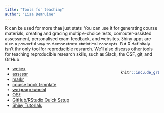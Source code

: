 ```yaml
---
title: "Tools for teaching"
author: "Lisa DeBruine"
---
```


R can be used for more than just stats. You can use it for generating course materials, creating and grading multiple-choice tests, computer-assisted assessment, personalised exam feedback, and websites. Shiny apps are also a powerful way to demonstrate statistical concepts. But R definitely isn't the only tool for reproducible research. We'll also discuss other tools for teaching reproducible research skills, such as Slack, the OSF, git, and GitHub.

<div style="max-width: 25%; float: right;"> 
```r
knitr::include_graphics("images/webex.png")
```
</div>

* [webex](https://github.com/psyteachr/webex)
* [assessr](https://github.com/dalejbarr/assessr)
* [markr](https://github.com/debruine/markr)
* [course book template](https://psyteachr.github.io/book-template/)
* [webpage tutorial](https://gupsych.github.io/acadweb/)
* [OSF](https://osf.io)
* [GitHub/RStudio Quick Setup](https://debruine.github.io/tutorials/setup-git.html)
* [Shiny Tutorials](https://psyteachr.github.io/shiny-tutorials/)